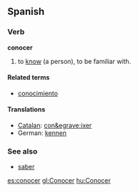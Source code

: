 ==Spanish==
===Verb===
'''conocer'''

# to [[know]] (a person), to be familiar with.

====Related terms====
*[[conocimiento]]

====Translations====
*[[Catalan]]: [[con&egrave;ixer]]
*German: [[kennen]]

===See also===
*[[saber#Spanish|saber]]

[[es:conocer]]
[[gl:Conocer]]
[[hu:Conocer]]